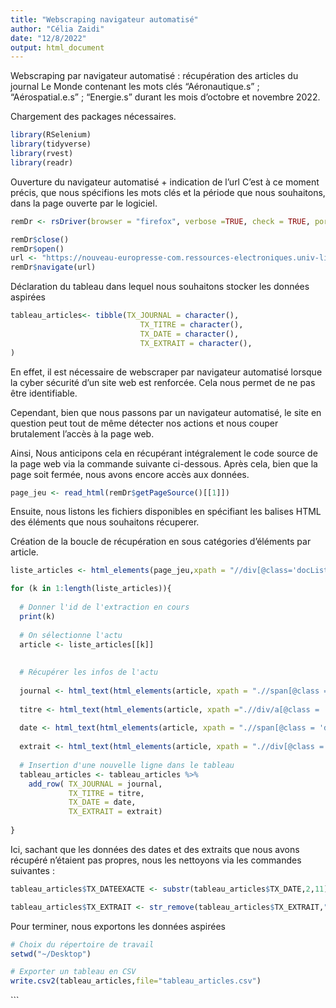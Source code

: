 ```yaml
---
title: "Webscraping navigateur automatisé"
author: "Célia Zaidi"
date: "12/8/2022"
output: html_document
---
```


Webscraping par navigateur automatisé : récupération des articles du journal
Le Monde contenant les mots clés "Aéronautique.s" ; "Aérospatial.e.s" ; 
"Energie.s" durant les mois d'octobre et novembre 2022.

Chargement des packages nécessaires.


```r
library(RSelenium)
library(tidyverse)
library(rvest)
library(readr)
```


Ouverture du navigateur automatisé + indication de l'url
C'est à ce moment précis, que nous spécifions les mots clés et la période que 
nous souhaitons, dans la page ouverte par le logiciel. 

```r
remDr <- rsDriver(browser = "firefox", verbose =TRUE, check = TRUE, port = 4568L)$client

remDr$close()
remDr$open()
url <- "https://nouveau-europresse-com.ressources-electroniques.univ-lille.fr/Search/ResultMobile"
remDr$navigate(url)
```


Déclaration du tableau dans lequel nous souhaitons stocker les données
aspirées

```r
tableau_articles<- tibble(TX_JOURNAL = character(),
                             TX_TITRE = character(),
                             TX_DATE = character(),
                             TX_EXTRAIT = character(),
)
```


En effet, il est nécessaire de webscraper par navigateur automatisé lorsque 
la cyber sécurité d'un site web est renforcée. 
Cela nous permet de ne pas être identifiable.

Cependant, bien que nous passons par un navigateur automatisé, le site en 
question peut tout de même détecter nos actions et nous couper brutalement 
l'accès à la page web. 

Ainsi, Nous anticipons cela en récupérant intégralement le code source de la 
page web via la commande suivante ci-dessous. Après cela, bien que la page soit 
fermée, nous avons encore accès aux données. 

```r
page_jeu <- read_html(remDr$getPageSource()[[1]])
```


Ensuite, nous listons les fichiers disponibles en spécifiant les balises HTML
des éléments que nous souhaitons récuperer.

Création de la boucle de récupération en sous catégories d'éléments par article.

```r
liste_articles <- html_elements(page_jeu,xpath = "//div[@class='docListItem msDocItem']")

for (k in 1:length(liste_articles)){
  
  # Donner l'id de l'extraction en cours
  print(k)
  
  # On sélectionne l'actu
  article <- liste_articles[[k]]
  
  
  # Récupérer les infos de l'actu
  
  journal <- html_text(html_elements(article, xpath = ".//span[@class = 'source-name']"))
  
  titre <- html_text(html_elements(article, xpath =".//div/a[@class = 'docList-links']"))
  
  date <- html_text(html_elements(article, xpath = ".//span[@class = 'details']"))[1]
  
  extrait <- html_text(html_elements(article, xpath = ".//div[@class = 'kwicResult clearfix']"))
  
  # Insertion d'une nouvelle ligne dans le tableau
  tableau_articles <- tableau_articles %>% 
    add_row( TX_JOURNAL = journal,
             TX_TITRE = titre,
             TX_DATE = date,
             TX_EXTRAIT = extrait)
  
}
```

Ici, sachant que les données des dates et des extraits que nous avons récupéré
n'étaient pas propres, nous les nettoyons via les commandes suivantes : 

```r
tableau_articles$TX_DATEEXACTE <- substr(tableau_articles$TX_DATE,2,11)

tableau_articles$TX_EXTRAIT <- str_remove(tableau_articles$TX_EXTRAIT,"^.*mots")

```

Pour terminer, nous exportons les données aspirées 

```r
# Choix du répertoire de travail
setwd("~/Desktop")

# Exporter un tableau en CSV
write.csv2(tableau_articles,file="tableau_articles.csv")
```

```

